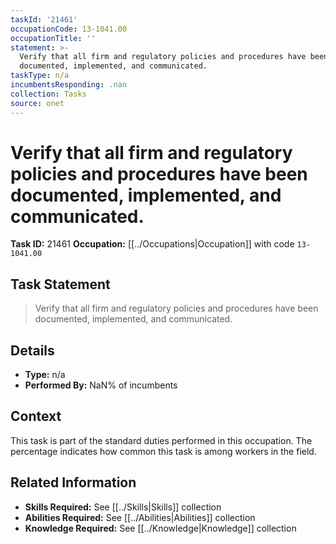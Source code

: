 ```yaml
---
taskId: '21461'
occupationCode: 13-1041.00
occupationTitle: ''
statement: >-
  Verify that all firm and regulatory policies and procedures have been
  documented, implemented, and communicated.
taskType: n/a
incumbentsResponding: .nan
collection: Tasks
source: onet
---
```

# Verify that all firm and regulatory policies and procedures have been documented, implemented, and communicated.

**Task ID:** 21461
**Occupation:** [[../Occupations|Occupation]] with code `13-1041.00`

## Task Statement

> Verify that all firm and regulatory policies and procedures have been documented, implemented, and communicated.

## Details

- **Type:** n/a
- **Performed By:** NaN% of incumbents

## Context

This task is part of the standard duties performed in this occupation. The percentage indicates how common this task is among workers in the field.

## Related Information

- **Skills Required:** See [[../Skills|Skills]] collection
- **Abilities Required:** See [[../Abilities|Abilities]] collection
- **Knowledge Required:** See [[../Knowledge|Knowledge]] collection
